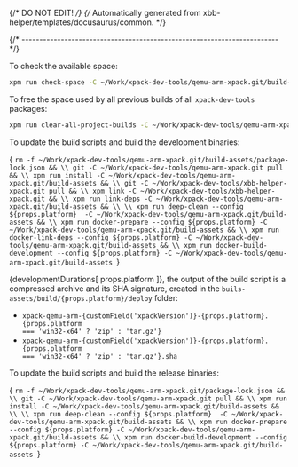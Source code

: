 {/* DO NOT EDIT! */}
{/* Automatically generated from xbb-helper/templates/docusaurus/common. */}




{/* ------------------------------------------------------------------------ */}

To check the available space:

```sh
xpm run check-space -C ~/Work/xpack-dev-tools/qemu-arm-xpack.git/build-assets
```

To free the space used by all previous builds of all `xpack-dev-tools` packages:

```sh
xpm run clear-all-project-builds -C ~/Work/xpack-dev-tools/qemu-arm-xpack.git/build-assets
```

To update the build scripts and build the development binaries:

<CodeBlock language="sh"> {
`rm -f ~/Work/xpack-dev-tools/qemu-arm-xpack.git/build-assets/package-lock.json && \\
git -C ~/Work/xpack-dev-tools/qemu-arm-xpack.git pull && \\
xpm run install -C ~/Work/xpack-dev-tools/qemu-arm-xpack.git/build-assets && \\
git -C ~/Work/xpack-dev-tools/xbb-helper-xpack.git pull && \\
xpm link -C ~/Work/xpack-dev-tools/xbb-helper-xpack.git && \\
xpm run link-deps -C ~/Work/xpack-dev-tools/qemu-arm-xpack.git/build-assets && \\
\\
xpm run deep-clean --config ${props.platform}  -C ~/Work/xpack-dev-tools/qemu-arm-xpack.git/build-assets && \\
xpm run docker-prepare --config ${props.platform} -C ~/Work/xpack-dev-tools/qemu-arm-xpack.git/build-assets && \\
xpm run docker-link-deps --config ${props.platform} -C ~/Work/xpack-dev-tools/qemu-arm-xpack.git/build-assets && \\
xpm run docker-build-development --config ${props.platform} -C ~/Work/xpack-dev-tools/qemu-arm-xpack.git/build-assets
`} </CodeBlock>

{developmentDurations[ props.platform ]}, the output of the build script is a compressed
archive and its SHA signature, created in
the <code>buils-assets/build/{props.platform}/deploy</code> folder:

* <code>xpack-qemu-arm-{customField('xpackVersion')}-{props.platform}.{props.platform === 'win32-x64' ? 'zip' : 'tar.gz'}</code>
* <code>xpack-qemu-arm-{customField('xpackVersion')}-{props.platform}.{props.platform === 'win32-x64' ? 'zip' : 'tar.gz'}.sha</code>

To update the build scripts and build the release binaries:

<CodeBlock language="sh"> {
`rm -f ~/Work/xpack-dev-tools/qemu-arm-xpack.git/package-lock.json && \\
git -C ~/Work/xpack-dev-tools/qemu-arm-xpack.git pull && \\
xpm run install -C ~/Work/xpack-dev-tools/qemu-arm-xpack.git/build-assets && \\
\\
xpm run deep-clean --config ${props.platform}  -C ~/Work/xpack-dev-tools/qemu-arm-xpack.git/build-assets && \\
xpm run docker-prepare --config ${props.platform} -C ~/Work/xpack-dev-tools/qemu-arm-xpack.git/build-assets && \\
xpm run docker-build-development --config ${props.platform} -C ~/Work/xpack-dev-tools/qemu-arm-xpack.git/build-assets
`} </CodeBlock>
